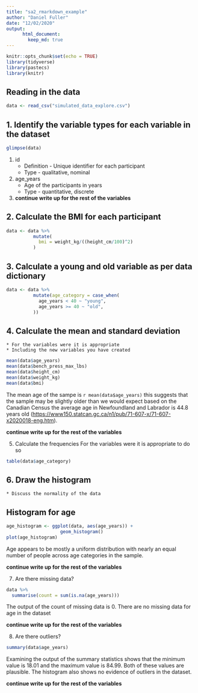 ```yaml
---
title: "sa2_rmarkdown_example"
author: "Daniel Fuller"
date: "12/02/2020"
output:
      html_document:
        keep_md: true
---
```


```r
knitr::opts_chunk$set(echo = TRUE)
library(tidyverse)
library(pastecs)
library(knitr)
```

## Reading in the data

```r
data <- read_csv("simulated_data_explore.csv")
```

## 1. Identify the variable types for each variable in the dataset

```r
glimpse(data) 
```

1. id
    * Definition - Unique identifier for each participant
    * Type - qualitative, nominal
2. age_years
    * Age of the participants in years
    * Type - quantitative, discrete
3. **continue write up for the rest of the variables**

## 2. Calculate the BMI for each participant

```r
data <- data %>%
          mutate(
            bmi = weight_kg/((height_cm/100)^2)
          )
```

## 3. Calculate a young and old variable as per data dictionary

```r
data <- data %>%
          mutate(age_category = case_when(
            age_years < 40 ~ "young", 
            age_years >= 40 ~ "old", 
          ))
```

## 4. Calculate the mean and standard deviation
    * For the variables were it is appropriate
    * Including the new variables you have created

```r
mean(data$age_years)
mean(data$bench_press_max_lbs)
mean(data$height_cm)
mean(data$weight_kg)
mean(data$bmi)
```

The mean age of the sampe is `r mean(data$age_years)` this suggests that the sample may be slightly older than we would expect based on the Canadian Census the average age in Newfoundland and Labrador is 44.8 years old ([https://www150.statcan.gc.ca/n1/pub/71-607-x/71-607-x2020018-eng.htm](https://www150.statcan.gc.ca/n1/pub/71-607-x/71-607-x2020018-eng.htm)).

**continue write up for the rest of the variables**

5. Calculate the frequencies 
    For the variables were it is appropriate to do so
    
```r
table(data$age_category)
```

## 6. Draw the histogram
    * Discuss the normality of the data 

## Histogram for age

```r
age_histogram <- ggplot(data, aes(age_years)) + 
                    geom_histogram()
plot(age_histogram)
```

Age appears to be mostly a uniform distribution with nearly an equal number of people across age categories in the sample. 

**continue write up for the rest of the variables**

7. Are there missing data? 
```r
data %>%
  summarise(count = sum(is.na(age_years)))
```

The output of the count of missing data is 0. There are no missing data for age in the dataset

**continue write up for the rest of the variables**

8. Are there outliers? 

```r
summary(data$age_years)
```

Examining the output of the summary statistics shows that the minimum value is 18.01 and the maximum value is 84.99. Both of these values are plausible. The histogram also shows no evidence of outliers in the dataset. 

**continue write up for the rest of the variables**

